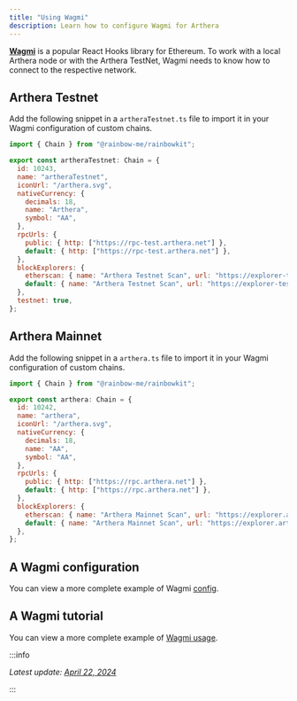 ```yaml
---
title: "Using Wagmi"
description: Learn how to configure Wagmi for Arthera
---
```


[**Wagmi**](https://wagmi.sh/) is a popular React Hooks library for Ethereum.
To work with a local Arthera node or with the Arthera TestNet, Wagmi needs to know how to connect to the respective network.

## Arthera Testnet

Add the following snippet in a `artheraTestnet.ts` file to import it in your Wagmi configuration of custom chains.

```js
import { Chain } from "@rainbow-me/rainbowkit";

export const artheraTestnet: Chain = {
  id: 10243,
  name: "artheraTestnet",
  iconUrl: "/arthera.svg",
  nativeCurrency: {
    decimals: 18,
    name: "Arthera",
    symbol: "AA",
  },
  rpcUrls: {
    public: { http: ["https://rpc-test.arthera.net"] },
    default: { http: ["https://rpc-test.arthera.net"] },
  },
  blockExplorers: {
    etherscan: { name: "Arthera Testnet Scan", url: "https://explorer-test.arthera.net" },
    default: { name: "Arthera Testnet Scan", url: "https://explorer-test.arthera.net" },
  },
  testnet: true,
};
```

## Arthera Mainnet

Add the following snippet in a `arthera.ts` file to import it in your Wagmi configuration of custom chains.

```js
import { Chain } from "@rainbow-me/rainbowkit";

export const arthera: Chain = {
  id: 10242,
  name: "arthera",
  iconUrl: "/arthera.svg",
  nativeCurrency: {
    decimals: 18,
    name: "AA",
    symbol: "AA",
  },
  rpcUrls: {
    public: { http: ["https://rpc.arthera.net"] },
    default: { http: ["https://rpc.arthera.net"] },
  },
  blockExplorers: {
    etherscan: { name: "Arthera Mainnet Scan", url: "https://explorer.arthera.net/" },
    default: { name: "Arthera Mainnet Scan", url: "https://explorer.arthera.net/" },
  },
};
```

## A Wagmi configuration

You can view a more complete example of Wagmi [config](https://github.com/jk-labs-inc/jokerace/blob/staging/packages/react-app-revamp/config/wagmi/index.ts).

## A Wagmi tutorial

You can view a more complete example of [Wagmi usage](https://wagmi.sh/react/getting-started).

:::info

_Latest update: [April 22, 2024](https://github.com/artheranet/arthera-docs)_

:::
